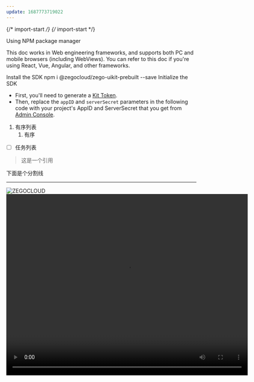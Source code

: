 ```yaml
---
update: 1687773719022
---
```


{/* import-start */}
{/* import-start */}
 
<H level="1" id="h-using-npm-package-manager">
Using NPM package manager</H>

This doc works in Web engineering frameworks, and supports both PC and mobile browsers (including WebViews). You can refer to this doc if you're using React, Vue, Angular, and other frameworks.

<H level="2" id="h-install-the-sdk">
Install the SDK</H>

<CodeBlock lang="js" focus="null"  fileName="npm">
npm i @zegocloud/zego-uikit-prebuilt --save</CodeBlock>

<H level="2" id="h-initialize-the-sdk">
Initialize the SDK</H>

* First, you'll need to generate a [Kit Token](https://docs.zegocloud.com/article/14741).
* Then, replace the `appID` and `serverSecret` parameters in the following code with your project's AppID and ServerSecret that you get from [Admin Console](https://console.zegocloud.com/project).

1. 有序列表
   1. 有序

- [ ] 任务列表

> 这是一个引用

下面是个分割线

---

<Image src="https://www.zegocloud.com/_nuxt/img/img_solution_social@2x.822fd96.jpg" alt="ZEGOCLOUD" title="ZEGOCLOUD" inline="false"  />

<Video src="https://www.youtube.com/embed/K5fj1Hn_P2g" start="0" width="640" height="480" type="youtube" />
